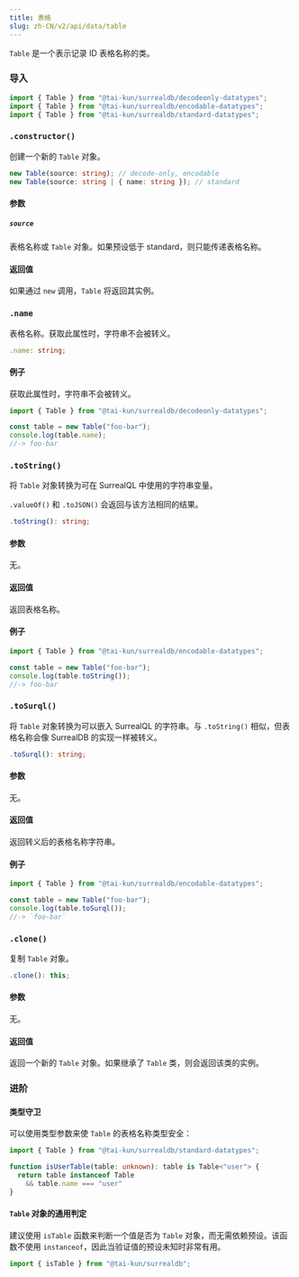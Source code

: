 ```yaml
---
title: 表格
slug: zh-CN/v2/api/data/table
---
```



`Table` 是一个表示记录 ID 表格名称的类。

### 导入

```ts
import { Table } from "@tai-kun/surrealdb/decodeonly-datatypes";
import { Table } from "@tai-kun/surrealdb/encodable-datatypes";
import { Table } from "@tai-kun/surrealdb/standard-datatypes";
```

### `.constructor()`

创建一个新的 `Table` 对象。

```ts
new Table(source: string); // decode-only, encodable
new Table(source: string | { name: string }); // standard
```

#### 参数

##### `source`

表格名称或 `Table` 对象。如果预设低于 standard，则只能传递表格名称。

#### 返回值

如果通过 `new` 调用，`Table` 将返回其实例。

### `.name` <Badge variant="instance" /><Badge variant="property" /><Badge variant="decodeonly" />

表格名称。获取此属性时，字符串不会被转义。

```ts
.name: string;
```

#### 例子

获取此属性时，字符串不会被转义。

```ts
import { Table } from "@tai-kun/surrealdb/decodeonly-datatypes";

const table = new Table("foo-bar");
console.log(table.name);
//-> foo-bar
```

### `.toString()` <Badge variant="instance" /><Badge variant="method" /><Badge variant="encodable" />

将 `Table` 对象转换为可在 SurrealQL 中使用的字符串变量。

`.valueOf()` 和 `.toJSON()` 会返回与该方法相同的结果。

```ts
.toString(): string;
```

#### 参数

无。

#### 返回值

返回表格名称。

#### 例子

```ts
import { Table } from "@tai-kun/surrealdb/encodable-datatypes";

const table = new Table("foo-bar");
console.log(table.toString());
//-> foo-bar
```

### `.toSurql()` <Badge variant="instance" /><Badge variant="method" /><Badge variant="encodable" />

将 `Table` 对象转换为可以嵌入 SurrealQL 的字符串。与 `.toString()` 相似，但表格名称会像 SurrealDB 的实现一样被转义。

```ts
.toSurql(): string;
```

#### 参数

无。

#### 返回值

返回转义后的表格名称字符串。

#### 例子

```ts
import { Table } from "@tai-kun/surrealdb/encodable-datatypes";

const table = new Table("foo-bar");
console.log(table.toSurql());
//-> `foo-bar`
```

### `.clone()` <Badge variant="instance" /><Badge variant="method" /><Badge variant="standard" />

复制 `Table` 对象。

```ts
.clone(): this;
```

#### 参数

无。

#### 返回值

返回一个新的 `Table` 对象。如果继承了 `Table` 类，则会返回该类的实例。

### 进阶

#### 类型守卫

可以使用类型参数来使 `Table` 的表格名称类型安全：

```ts
import { Table } from "@tai-kun/surrealdb/standard-datatypes";

function isUserTable(table: unknown): table is Table<"user"> {
  return table instanceof Table
    && table.name === "user"
}
```

#### `Table` 对象的通用判定

建议使用 `isTable` 函数来判断一个值是否为 `Table` 对象，而无需依赖预设。该函数不使用 `instanceof`，因此当验证值的预设未知时非常有用。

```ts
import { isTable } from "@tai-kun/surrealdb";
```
